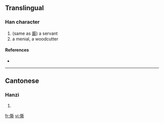==Translingual==

===Han character===
{{Han char|rn=9|rad=人|as=12|sn=14|four=|canj=人廿金中 (OTCL)}}

# (same as [[廝]]) a servant
# a menial, a woodcutter

====References====
* {{Han ref|kx=0117.280|hdz=10217.040|uh=348B|ud=13451}}

----

==Cantonese==

===Hanzi===
{{yue-hanzi|jyut=|y=si1}}

# {{defn|Cantonese|sort=人12}}

[[fr:㒋]]
[[vi:㒋]]
